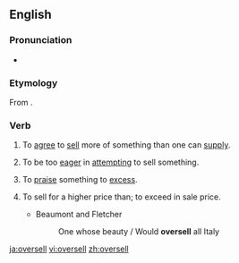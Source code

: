 ==English==

===Pronunciation===
* {{a|US}} {{IPA|/oʊ.vɚ.sɛl/|lang=en}}
*: {{rhymes|ɛl|lang=en}}

===Etymology===
From {{prefix|over|sell|lang=en}}.

===Verb===
{{en-verb|oversells|overselling|oversold}} 

# {{context|transitive|lang=en}} To [[agree]] to [[sell]] more of something than one can [[supply]].
# {{context|transitive|lang=en}} To be too [[eager]] in [[attempting]] to sell something.
# {{context|transitive|lang=en}} To [[praise]] something to [[excess]].
# {{cx|transitive|obsolete|lang=en}} To sell for a higher price than; to exceed in sale price.
#* Beaumont and Fletcher
#*: One whose beauty / Would '''oversell''' all Italy

[[ja:oversell]]
[[vi:oversell]]
[[zh:oversell]]